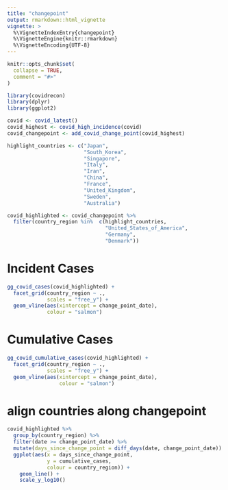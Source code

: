 ```yaml
---
title: "changepoint"
output: rmarkdown::html_vignette
vignette: >
  %\VignetteIndexEntry{changepoint}
  %\VignetteEngine{knitr::rmarkdown}
  %\VignetteEncoding{UTF-8}
---
```


```r
knitr::opts_chunk$set(
  collapse = TRUE,
  comment = "#>"
)
```

```r
library(covidrecon)
library(dplyr)
library(ggplot2)
```

```r
covid <- covid_latest()
covid_highest <- covid_high_incidence(covid)
covid_changepoint <- add_covid_change_point(covid_highest)
```

```r
highlight_countries <- c("Japan",
                         "South_Korea",
                         "Singapore",
                         "Italy",
                         "Iran",
                         "China",
                         "France",
                         "United_Kingdom",
                         "Sweden",
                         "Australia")

```

```r
covid_highlighted <- covid_changepoint %>% 
  filter(country_region %in%  c(highlight_countries,
                                "United_States_of_America", 
                                "Germany", 
                                "Denmark"))
```

# Incident Cases

```r
gg_covid_cases(covid_highlighted) +
  facet_grid(country_region ~ ., 
             scales = "free_y") +
  geom_vline(aes(xintercept = change_point_date),
             colour = "salmon")
```

# Cumulative Cases

```r
gg_covid_cumulative_cases(covid_highlighted) +
  facet_grid(country_region ~ ., 
             scales = "free_y") +
  geom_vline(aes(xintercept = change_point_date),
                 colour = "salmon")
```

# align countries along changepoint

```r
covid_highlighted %>% 
  group_by(country_region) %>% 
  filter(date >= change_point_date) %>%
  mutate(days_since_change_point = diff_days(date, change_point_date)) %>% 
  ggplot(aes(x = days_since_change_point,
             y = cumulative_cases,
             colour = country_region)) +
    geom_line() +
    scale_y_log10()
```

